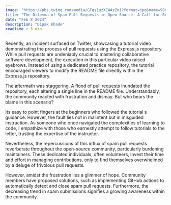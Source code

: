 ```yaml
---
image: "https://pbs.twimg.com/media/GFqs1uzXEAAzZoi?format=jpg&name=900x900"
title: "The Dilemma of Spam Pull Requests in Open Source: A Call for Responsible Learning"
date: "Feb 8 2024"
description: "Dipak Khade"
readtime : 3 min
--- 
```


Recently, an incident surfaced on Twitter, showcasing a tutorial video demonstrating the process of pull requests using the Express.js repository. While pull requests are undeniably crucial to mastering collaborative software development, the execution in this particular video raised eyebrows. Instead of using a dedicated practice repository, the tutorial encouraged viewers to modify the README file directly within the Express.js repository.

The aftermath was staggering. A flood of pull requests inundated the repository, each altering a single line in the README file. Understandably, the community reacted with frustration and dismay. But who bears the blame in this scenario?

Its easy to point fingers at the beginners who followed the tutorial s guidance. However, the fault lies not in malintent but in misguided instruction. As someone who once navigated the complexities of learning to code, I empathize with those who earnestly attempt to follow tutorials to the letter, trusting the expertise of the instructor.

Nevertheless, the repercussions of this influx of spam pull requests reverberate throughout the open-source community, particularly burdening maintainers. These dedicated individuals, often volunteers, invest their time and effort in managing contributions, only to find themselves overwhelmed by a deluge of frivolous pull requests.

However, amidst the frustration lies a glimmer of hope. Community members have proposed solutions, such as implementing GitHub actions to automatically detect and close spam pull requests. Furthermore, the decreasing trend in spam submissions signifies a growing awareness within the community.

